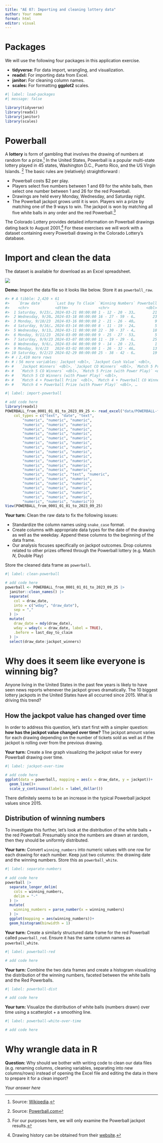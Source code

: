 ```yaml
---
title: "AE 07: Importing and cleaning lottery data"
author: Your name
format: html
editor: visual
---
```


# Packages

We will use the following four packages in this application exercise.

-   **tidyverse**: For data import, wrangling, and visualization.
-   **readxl:** For importing data from Excel.
-   **janitor:** For cleaning column names.
-   **scales:** For formatting **ggplot2** scales.

```r
#| label: load-packages
#| message: false

library(tidyverse)
library(readxl)
library(janitor)
library(scales)
```

# Powerball

A **lottery** is form of gambling that involves the drawing of numbers at random for a prize.[^1] In the United States, Powerball is a popular multi-state lottery played in 45 states, Washington D.C., Puerto Rico, and the US Virgin Islands. [^2] The basic rules are (relatively) straightforward :

[^1]: Source: [Wikipedia](https://en.wikipedia.org/wiki/Lottery).

[^2]: Source: [Powerball.com](https://www.powerball.com/)

-   Powerball costs \$2 per play.
-   Players select five numbers between 1 and 69 for the white balls, then select one number between 1 and 26 for the red Powerball.
-   Drawings are held every Monday, Wednesday, and Saturday night.
-   The Powerball jackpot grows until it is won. Players win a prize by matching one of the 9 ways to win. The jackpot is won by matching all five white balls in any order and the red Powerball.[^3]

[^3]: For our purposes here, we will only examine the Powerball jackpot results.

The Colorado Lottery provides detailed information on Powerball drawings dating back to August 2001.[^4] For these exercises we will work with a dataset containing every Powerball drawing in the Colorado Lottery's database.

[^4]: Drawing history can be obtained from their [website](https://www.coloradolottery.com/en/player-tools/winning-history/).

# Import and clean the data

The dataset is available for download as an Excel spreadsheet.

![](images/powerball-excel.png){fig-alt="A screenshot of the Powerball spreadsheet opened in Excel."}

**Demo:** Import the data file so it looks like below. Store it as `powerball_raw`.

``` r
#> # A tibble: 2,420 × 61
#>    `Draw date`      `Last Day To Claim` `Winning Numbers` Powerball `Power Play`
#>    <chr>            <dttm>              <chr>                 <dbl>        <dbl>
#>  1 Saturday, 9/23/… 2024-03-21 00:00:00 1 - 12 - 20 - 33…        21            2
#>  2 Wednesday, 9/20… 2024-03-18 00:00:00 16 - 27 - 59 - 6…        23            3
#>  3 Monday, 9/18/23  2024-03-16 00:00:00 2 - 21 - 26 - 40…         9            3
#>  4 Saturday, 9/16/… 2024-03-14 00:00:00 8 - 11 - 19 - 24…         5            2
#>  5 Wednesday, 9/13… 2024-03-11 00:00:00 22 - 30 - 37 - 4…        18            3
#>  6 Monday, 9/11/23  2024-03-09 00:00:00 9 - 25 - 27 - 53…         5            2
#>  7 Saturday, 9/9/23 2024-03-07 00:00:00 11 - 19 - 29 - 6…        25            2
#>  8 Wednesday, 9/6/… 2024-03-04 00:00:00 9 - 14 - 20 - 23…         1            3
#>  9 Monday, 9/4/23   2024-03-02 00:00:00 1 - 26 - 32 - 46…        13            3
#> 10 Saturday, 9/2/23 2024-02-29 00:00:00 25 - 38 - 42 - 6…        19            4
#> # ℹ 2,410 more rows
#> # ℹ 56 more variables: Jackpot <dbl>, `Jackpot Cash Value` <dbl>,
#> #   `Jackpot Winners` <dbl>, `Jackpot CO Winners` <dbl>, `Match 5 Prize` <dbl>,
#> #   `Match 5 CO Winners` <dbl>, `Match 5 Prize (with Power Play)` <dbl>,
#> #   `Match 5 CO Winners (with Power Play)` <dbl>,
#> #   `Match 4 + Powerball Prize` <dbl>, `Match 4 + Powerball CO Winners` <dbl>,
#> #   `Match 4 + Powerball Prize (with Power Play)` <dbl>, …
```

```r
#| label: import-powerball

# add code here
library(readxl)
POWERBALL_from_0001_01_01_to_2023_09_25 <- read_excel("data/POWERBALL-from_0001-01-01_to_2023-09-25.xlsx", 
    col_types = c("text", "date", "text", 
        "numeric", "numeric", "numeric", 
        "numeric", "numeric", "numeric", 
        "numeric", "numeric", "numeric", 
        "numeric", "numeric", "numeric", 
        "numeric", "numeric", "numeric", 
        "numeric", "numeric", "numeric", 
        "numeric", "numeric", "numeric", 
        "numeric", "numeric", "numeric", 
        "numeric", "numeric", "numeric", 
        "numeric", "numeric", "numeric", 
        "numeric", "numeric", "numeric", 
        "numeric", "numeric", "numeric", 
        "numeric", "numeric", "text", "numeric", 
        "numeric", "numeric", "numeric", 
        "numeric", "numeric", "numeric", 
        "numeric", "numeric", "numeric", 
        "numeric", "numeric", "numeric", 
        "numeric", "numeric", "numeric", 
        "numeric", "numeric", "numeric"))
View(POWERBALL_from_0001_01_01_to_2023_09_25)
```

**Your turn:** Clean the raw data to fix the following issues:

-   Standardize the column names using `snake_case` format.
-   Create columns with appropriate data types for the date of the drawing as well as the weekday. Append these columns to the beginning of the data frame.
-   Our analysis focuses specifically on jackpot outcomes. Drop columns related to other prizes offered through the Powerball lottery (e.g. Match $N$, Double Play)

Store the cleaned data frame as `powerball`.

```r
#| label: clean-powerball

# add code here
powerball <- POWERBALL_from_0001_01_01_to_2023_09_25 |>
  janitor::clean_names() |>
  separate(
    col = draw_date,
    into = c("wday", "draw_date"),
    sep = ","
  ) |>
  mutate(
    draw_date = mdy(draw_date),
    wday = wday(x = draw_date, label = TRUE), 
    .before = last_day_to_claim
  ) |>
  select(draw_date:jackpot_winners)
```

# Why does it seem like everyone is winning big?

Anyone living in the United States in the past few years is likely to have seen news reports whenever the jackpot grows dramatically. The 10 biggest lottery jackpots in the United States have all occurred since 2015. What is driving this trend?

## How the jackpot value has changed over time

In order to address this question, let's start first with a simpler question: **how has the jackpot value changed over time?** The jackpot amount varies for each drawing depending on the number of tickets sold as well as if the jackpot is rolling over from the previous drawing.

**Your turn:** Create a line graph visualizing the jackpot value for every Powerball drawing over time.

```r
#| label: jackpot-over-time

# add code here
ggplot(data = powerball, mapping = aes(x = draw_date, y = jackpot))+
  geom_line()+
  scale_y_continuous(labels = label_dollar())
```

There definitely seems to be an increase in the typical Powerball jackpot values since 2015.

## Distribution of winning numbers

To investigate this further, let's look at the distribution of the white balls + the red Powerball. Presumably since the numbers are drawn at random, then they should be uniformly distributed.

**Your turn:** Convert `winning_numbers` into numeric values with one row for each drawing for each number. Keep just two columns: the drawing date and the winning numbers. Store this as `powerball_white`.

```r
#| label: separate-numbers
 
# add code here
powerball |>
  separate_longer_delim(
    cols = winning_numbers,
    delim = "-"
  ) |>
  mutate(
    winning_numbers = parse_number(x = winning_numbers)
  ) |>
  ggplot(mapping = aes(winning_numbers))+
  geom_histogram(binwidth = 1)
```

**Your turn:** Create a similarly structured data frame for the red Powerball called `powerball_red`. Ensure it has the same column names as `powerball_white`.

```r
#| label: powerball-red

# add code here
```

**Your turn:** Combine the two data frames and create a histogram visualizing the distribution of the winning numbers, faceted between the white balls and the Red Powerballs.

```r
#| label: powerball-dist

# add code here
```

**Your turn:** Visualize the distribution of white balls (numbers drawn) over time using a scatterplot + a smoothing line.

```r
#| label: powerball-white-over-time

# add code here
```

# Why wrangle data in R

**Question:** Why should we bother with writing code to clean our data files (e.g. renaming columns, cleaning variables, separating into new columns/rows) instead of opening the Excel file and editing the data in there to prepare it for a clean import?

*Your answer here*

